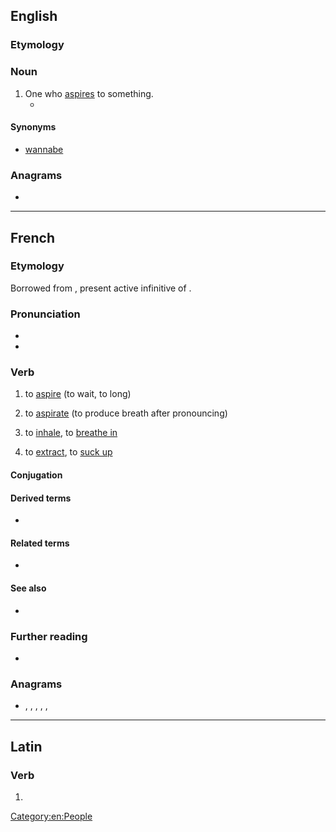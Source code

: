 ==English==

===Etymology===
{{suffix|aspire|er|id2=agent noun|lang=en}}

===Noun===
{{en-noun}}

# One who [[aspire]]s to something.
#* {{quote-journal|date=October 4, 2007|author=Stephanie Rosenbloom|title=Calling All Alpha Kitties|work=New York Times|url=http://www.nytimes.com/2007/10/04/fashion/04atoosa.html
|passage=Yet as the Rapunzel-editor in her high tower, she said, she had begun to feel walled off from the legions of '''aspirers'''.}}

====Synonyms====
* [[wannabe]]

===Anagrams===
* {{anagrams|en|Rapiers|pairers|parries|praiser|rapiers|raspier|repairs}}

[[Category:en:People]]

----

==French==

===Etymology===
Borrowed from {{bor|fr|la|aspīrāre}}, present active infinitive of {{m|la|aspīrō}}.

===Pronunciation===
* {{fr-IPA}}
* {{audio|Fr-aspirer.ogg|aspirer|lang=fr}}

===Verb===
{{fr-verb}}

# {{lb|fr|intransitive|followed by à}} to [[aspire]] (to wait, to long)
# {{lb|fr|transitive}} to [[aspirate]] (to produce breath after pronouncing)
# {{lb|fr|transitive}} to [[inhale]], to [[breathe in]]
# {{lb|fr|transitive}} to [[extract]], to [[suck up]]
#: {{ux|fr|Il a '''aspiré''' la poussière.|He '''vacuumed''' the dust up.}}

====Conjugation====
{{fr-conj-auto}}

====Derived terms====
* {{l|fr|aspirateur}}

====Related terms====
* {{l|fr|aspiration}}

====See also====
* {{l|fr|muet}}

===Further reading===
* {{R:TLFi}}

===Anagrams===
* {{l|fr|périras}}, {{l|fr|praires}}, {{l|fr|prieras}}, {{l|fr|reprisa}}, {{l|fr|respira}}, {{l|fr|riperas}}

----

==Latin==

===Verb===
{{la-verb-form|aspīrer}}

# {{inflection of|aspīrō||1|s|pres|pasv|subj|lang=la}}